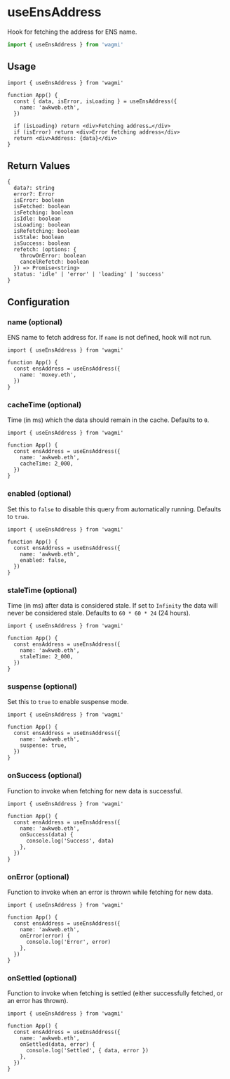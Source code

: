 # useEnsAddress

Hook for fetching the address for ENS name.

```ts
import { useEnsAddress } from 'wagmi'
```

## Usage

```tsx
import { useEnsAddress } from 'wagmi'

function App() {
  const { data, isError, isLoading } = useEnsAddress({
    name: 'awkweb.eth',
  })

  if (isLoading) return <div>Fetching address…</div>
  if (isError) return <div>Error fetching address</div>
  return <div>Address: {data}</div>
}
```

## Return Values

```tsx
{
  data?: string
  error?: Error
  isError: boolean
  isFetched: boolean
  isFetching: boolean
  isIdle: boolean
  isLoading: boolean
  isRefetching: boolean
  isStale: boolean
  isSuccess: boolean
  refetch: (options: {
    throwOnError: boolean
    cancelRefetch: boolean
  }) => Promise<string>
  status: 'idle' | 'error' | 'loading' | 'success'
}
```

## Configuration

### name (optional)

ENS name to fetch address for. If `name` is not defined, hook will not run.

```tsx {5}
import { useEnsAddress } from 'wagmi'

function App() {
  const ensAddress = useEnsAddress({
    name: 'moxey.eth',
  })
}
```

### cacheTime (optional)

Time (in ms) which the data should remain in the cache. Defaults to `0`.

```tsx {6}
import { useEnsAddress } from 'wagmi'

function App() {
  const ensAddress = useEnsAddress({
    name: 'awkweb.eth',
    cacheTime: 2_000,
  })
}
```

### enabled (optional)

Set this to `false` to disable this query from automatically running. Defaults to `true`.

```tsx {6}
import { useEnsAddress } from 'wagmi'

function App() {
  const ensAddress = useEnsAddress({
    name: 'awkweb.eth',
    enabled: false,
  })
}
```

### staleTime (optional)

Time (in ms) after data is considered stale. If set to `Infinity` the data will never be considered stale. Defaults to `60 * 60 * 24` (24 hours).

```tsx {6}
import { useEnsAddress } from 'wagmi'

function App() {
  const ensAddress = useEnsAddress({
    name: 'awkweb.eth',
    staleTime: 2_000,
  })
}
```

### suspense (optional)

Set this to `true` to enable suspense mode.

```tsx {6}
import { useEnsAddress } from 'wagmi'

function App() {
  const ensAddress = useEnsAddress({
    name: 'awkweb.eth',
    suspense: true,
  })
}
```

### onSuccess (optional)

Function to invoke when fetching for new data is successful.

```tsx {6-8}
import { useEnsAddress } from 'wagmi'

function App() {
  const ensAddress = useEnsAddress({
    name: 'awkweb.eth',
    onSuccess(data) {
      console.log('Success', data)
    },
  })
}
```

### onError (optional)

Function to invoke when an error is thrown while fetching for new data.

```tsx {6-8}
import { useEnsAddress } from 'wagmi'

function App() {
  const ensAddress = useEnsAddress({
    name: 'awkweb.eth',
    onError(error) {
      console.log('Error', error)
    },
  })
}
```

### onSettled (optional)

Function to invoke when fetching is settled (either successfully fetched, or an error has thrown).

```tsx {6-8}
import { useEnsAddress } from 'wagmi'

function App() {
  const ensAddress = useEnsAddress({
    name: 'awkweb.eth',
    onSettled(data, error) {
      console.log('Settled', { data, error })
    },
  })
}
```
